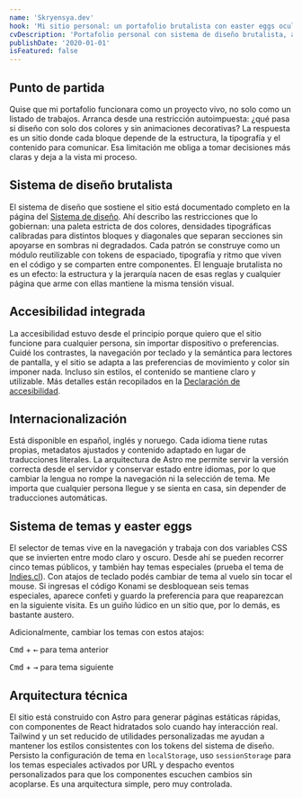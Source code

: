 ```yaml
---
name: 'Skryensya.dev'
hook: 'Mi sitio personal: un portafolio brutalista con easter eggs ocultos, sistema de temas avanzado y detalles técnicos que demuestran atención al detalle y experiencia frontend.'
cvDescription: 'Portafolio personal con sistema de diseño brutalista, accesibilidad integrada, easter eggs interactivos y arquitectura técnica que demuestra atención al detalle.'
publishDate: '2020-01-01'
isFeatured: false
---
```



## Punto de partida

Quise que mi portafolio funcionara como un proyecto vivo, no solo como un listado de trabajos. Arranca desde una restricción autoimpuesta: ¿qué pasa si diseño con solo dos colores y sin animaciones decorativas? La respuesta es un sitio donde cada bloque depende de la estructura, la tipografía y el contenido para comunicar. Esa limitación me obliga a tomar decisiones más claras y deja a la vista mi proceso.

## Sistema de diseño brutalista

El sistema de diseño que sostiene el sitio está documentado completo en la página del [Sistema de diseño](/sistema-de-diseno). Ahí describo las restricciones que lo gobiernan: una paleta estricta de dos colores, densidades tipográficas calibradas para distintos bloques y diagonales que separan secciones sin apoyarse en sombras ni degradados. Cada patrón se construye como un módulo reutilizable con tokens de espaciado, tipografía y ritmo que viven en el código y se comparten entre componentes. El lenguaje brutalista no es un efecto: la estructura y la jerarquía nacen de esas reglas y cualquier página que arme con ellas mantiene la misma tensión visual.

## Accesibilidad integrada

La accesibilidad estuvo desde el principio porque quiero que el sitio funcione para cualquier persona, sin importar dispositivo o preferencias. Cuidé los contrastes, la navegación por teclado y la semántica para lectores de pantalla, y el sitio se adapta a las preferencias de movimiento y color sin imponer nada. Incluso sin estilos, el contenido se mantiene claro y utilizable. Más detalles están recopilados en la [Declaración de accesibilidad](/accesibilidad).

## Internacionalización

Está disponible en español, inglés y noruego. Cada idioma tiene rutas propias, metadatos ajustados y contenido adaptado en lugar de traducciones literales. La arquitectura de Astro me permite servir la versión correcta desde el servidor y conservar estado entre idiomas, por lo que cambiar la lengua no rompe la navegación ni la selección de tema. Me importa que cualquier persona llegue y se sienta en casa, sin depender de traducciones automáticas.

## Sistema de temas y easter eggs

El selector de temas vive en la navegación y trabaja con dos variables CSS que se invierten entre modo claro y oscuro. Desde ahí se pueden recorrer cinco temas públicos, y también hay temas especiales (prueba el tema de [Indies.cl](/?theme=indies)). Con atajos de teclado podés cambiar de tema al vuelo sin tocar el mouse. Si ingresas el código Konami se desbloquean seis temas especiales, aparece confeti y guardo la preferencia para que reaparezcan en la siguiente visita. Es un guiño lúdico en un sitio que, por lo demás, es bastante austero.

Adicionalmente, cambiar los temas con estos atajos:

<div class="space-y-4">
  <p>
    <Kbd>Cmd</Kbd> + <Kbd>←</Kbd> para tema anterior
  </p>
  <p>
    <Kbd>Cmd</Kbd> + <Kbd>→</Kbd> para tema siguiente
  </p>
</div>

## Arquitectura técnica

El sitio está construido con Astro para generar páginas estáticas rápidas, con componentes de React hidratados solo cuando hay interacción real. Tailwind y un set reducido de utilidades personalizadas me ayudan a mantener los estilos consistentes con los tokens del sistema de diseño. Persisto la configuración de tema en `localStorage`, uso `sessionStorage` para los temas especiales activados por URL y despacho eventos personalizados para que los componentes escuchen cambios sin acoplarse. Es una arquitectura simple, pero muy controlada.
